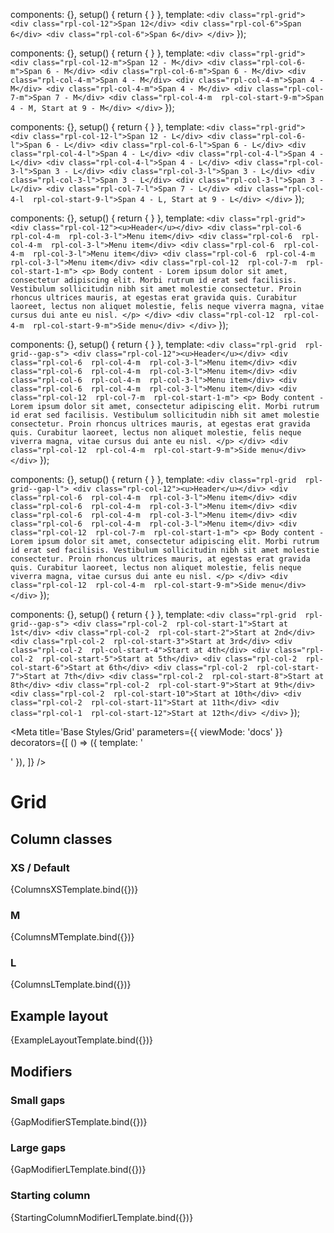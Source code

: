 
  components: {},
  setup() {
    return {
    }
  },
  template: `
    <div class="rpl-grid">
      <div class="rpl-col-12">Span 12</div>
      <div class="rpl-col-6">Span 6</div>
      <div class="rpl-col-6">Span 6</div>
    </div>
  `
});

  components: {},
  setup() {
    return {
    }
  },
  template: `
    <div class="rpl-grid">
      <div class="rpl-col-12-m">Span 12 - M</div>
      <div class="rpl-col-6-m">Span 6 - M</div>
      <div class="rpl-col-6-m">Span 6 - M</div>
      <div class="rpl-col-4-m">Span 4 - M</div>
      <div class="rpl-col-4-m">Span 4 - M</div>
      <div class="rpl-col-4-m">Span 4 - M</div>
      <div class="rpl-col-7-m">Span 7 - M</div>
      <div class="rpl-col-4-m  rpl-col-start-9-m">Span 4 - M, Start at 9 - M</div>
    </div>
  `
});

  components: {},
  setup() {
    return {
    }
  },
  template: `
    <div class="rpl-grid">
      <div class="rpl-col-12-l">Span 12 - L</div>
      <div class="rpl-col-6-l">Span 6 - L</div>
      <div class="rpl-col-6-l">Span 6 - L</div>
      <div class="rpl-col-4-l">Span 4 - L</div>
      <div class="rpl-col-4-l">Span 4 - L</div>
      <div class="rpl-col-4-l">Span 4 - L</div>
      <div class="rpl-col-3-l">Span 3 - L</div>
      <div class="rpl-col-3-l">Span 3 - L</div>
      <div class="rpl-col-3-l">Span 3 - L</div>
      <div class="rpl-col-3-l">Span 3 - L</div>
      <div class="rpl-col-7-l">Span 7 - L</div>
      <div class="rpl-col-4-l  rpl-col-start-9-l">Span 4 - L, Start at 9 - L</div>
    </div>
  `
});

  components: {},
  setup() {
    return {
    }
  },
  template: `
    <div class="rpl-grid">
      <div class="rpl-col-12"><u>Header</u></div>
      <div class="rpl-col-6  rpl-col-4-m  rpl-col-3-l">Menu item</div>
      <div class="rpl-col-6  rpl-col-4-m  rpl-col-3-l">Menu item</div>
      <div class="rpl-col-6  rpl-col-4-m  rpl-col-3-l">Menu item</div>
      <div class="rpl-col-6  rpl-col-4-m  rpl-col-3-l">Menu item</div>
      <div class="rpl-col-12  rpl-col-7-m  rpl-col-start-1-m">
        <p>
          Body content - Lorem ipsum dolor sit amet, consectetur adipiscing
          elit. Morbi rutrum id erat sed facilisis. Vestibulum sollicitudin nibh
          sit amet molestie consectetur. Proin rhoncus ultrices mauris, at
          egestas erat gravida quis. Curabitur laoreet, lectus non aliquet
          molestie, felis neque viverra magna, vitae cursus dui ante eu nisl.
        </p>
      </div>
      <div class="rpl-col-12  rpl-col-4-m  rpl-col-start-9-m">Side menu</div>
    </div>
  `
});

  components: {},
  setup() {
    return {
    }
  },
  template: `
    <div class="rpl-grid  rpl-grid--gap-s">
      <div class="rpl-col-12"><u>Header</u></div>
      <div class="rpl-col-6  rpl-col-4-m  rpl-col-3-l">Menu item</div>
      <div class="rpl-col-6  rpl-col-4-m  rpl-col-3-l">Menu item</div>
      <div class="rpl-col-6  rpl-col-4-m  rpl-col-3-l">Menu item</div>
      <div class="rpl-col-6  rpl-col-4-m  rpl-col-3-l">Menu item</div>
      <div class="rpl-col-12  rpl-col-7-m  rpl-col-start-1-m">
        <p>
          Body content - Lorem ipsum dolor sit amet, consectetur adipiscing
          elit. Morbi rutrum id erat sed facilisis. Vestibulum sollicitudin nibh
          sit amet molestie consectetur. Proin rhoncus ultrices mauris, at
          egestas erat gravida quis. Curabitur laoreet, lectus non aliquet
          molestie, felis neque viverra magna, vitae cursus dui ante eu nisl.
        </p>
      </div>
      <div class="rpl-col-12  rpl-col-4-m  rpl-col-start-9-m">Side menu</div>
    </div>
  `
});

  components: {},
  setup() {
    return {
    }
  },
  template: `
    <div class="rpl-grid  rpl-grid--gap-l">
      <div class="rpl-col-12"><u>Header</u></div>
      <div class="rpl-col-6  rpl-col-4-m  rpl-col-3-l">Menu item</div>
      <div class="rpl-col-6  rpl-col-4-m  rpl-col-3-l">Menu item</div>
      <div class="rpl-col-6  rpl-col-4-m  rpl-col-3-l">Menu item</div>
      <div class="rpl-col-6  rpl-col-4-m  rpl-col-3-l">Menu item</div>
      <div class="rpl-col-12  rpl-col-7-m  rpl-col-start-1-m">
        <p>
          Body content - Lorem ipsum dolor sit amet, consectetur adipiscing
          elit. Morbi rutrum id erat sed facilisis. Vestibulum sollicitudin nibh
          sit amet molestie consectetur. Proin rhoncus ultrices mauris, at
          egestas erat gravida quis. Curabitur laoreet, lectus non aliquet
          molestie, felis neque viverra magna, vitae cursus dui ante eu nisl.
        </p>
      </div>
      <div class="rpl-col-12  rpl-col-4-m  rpl-col-start-9-m">Side menu</div>
    </div>
  `
});

  components: {},
  setup() {
    return {
    }
  },
  template: `
    <div class="rpl-grid  rpl-grid--gap-s">
      <div class="rpl-col-2  rpl-col-start-1">Start at 1st</div>
      <div class="rpl-col-2  rpl-col-start-2">Start at 2nd</div>
      <div class="rpl-col-2  rpl-col-start-3">Start at 3rd</div>
      <div class="rpl-col-2  rpl-col-start-4">Start at 4th</div>
      <div class="rpl-col-2  rpl-col-start-5">Start at 5th</div>
      <div class="rpl-col-2  rpl-col-start-6">Start at 6th</div>
      <div class="rpl-col-2  rpl-col-start-7">Start at 7th</div>
      <div class="rpl-col-2  rpl-col-start-8">Start at 8th</div>
      <div class="rpl-col-2  rpl-col-start-9">Start at 9th</div>
      <div class="rpl-col-2  rpl-col-start-10">Start at 10th</div>
      <div class="rpl-col-2  rpl-col-start-11">Start at 11th</div>
      <div class="rpl-col-1  rpl-col-start-12">Start at 12th</div>
    </div>
  `
});

<Meta
  title='Base Styles/Grid'
  parameters={{
    viewMode: 'docs'
  }}
  decorators={[
    () => ({
      template: '<div class="rpl-storybook__grid"><story /></div>'
    }),
  ]}
/>

# Grid

## Column classes

### XS / Default
<Canvas>
  <Story name="Grid/Columns/XS - Default" parameters={{
    design: {
      type: 'figma',
      url: 'https://www.figma.com/file/jtsOPNk1k4cWnumzkZgclD/Ripple-2.0-PoC?node-id=1286%3A17345',
    }
  }}>
    {ColumnsXSTemplate.bind({})}
  </Story>
</Canvas>


### M
<Canvas>
  <Story name="Grid/Columns/M" parameters={{
    design: {
      type: 'figma',
      url: 'https://www.figma.com/file/jtsOPNk1k4cWnumzkZgclD/Ripple-2.0-PoC?node-id=1286%3A17345',
    }
  }}>
    {ColumnsMTemplate.bind({})}
  </Story>
</Canvas>

### L
<Canvas>
  <Story name="Grid/Columns/L" parameters={{
    design: {
      type: 'figma',
      url: 'https://www.figma.com/file/jtsOPNk1k4cWnumzkZgclD/Ripple-2.0-PoC?node-id=1286%3A17345',
    }
  }}>
    {ColumnsLTemplate.bind({})}
  </Story>
</Canvas>

## Example layout
<Canvas>
  <Story name="Grid/Example layout" parameters={{
    design: {
      type: 'figma',
      url: 'https://www.figma.com/file/jtsOPNk1k4cWnumzkZgclD/Ripple-2.0-PoC?node-id=1286%3A17345',
    }
  }}>
    {ExampleLayoutTemplate.bind({})}
  </Story>
</Canvas>

## Modifiers
### Small gaps
<Canvas>
  <Story name="Grid/Modifiers/Gap - small" parameters={{
    design: {
      type: 'figma',
      url: 'https://www.figma.com/file/jtsOPNk1k4cWnumzkZgclD/Ripple-2.0-PoC?node-id=1286%3A17345',
    }
  }}>
    {GapModifierSTemplate.bind({})}
  </Story>
</Canvas>

### Large gaps
<Canvas>
  <Story name="Grid/Modifiers/Gap - large" parameters={{
    design: {
      type: 'figma',
      url: 'https://www.figma.com/file/jtsOPNk1k4cWnumzkZgclD/Ripple-2.0-PoC?node-id=1286%3A17345',
    }
  }}>
    {GapModifierLTemplate.bind({})}
  </Story>
</Canvas>

### Starting column
<Canvas>
  <Story name="Grid/Modifiers/Starting column" parameters={{
    design: {
      type: 'figma',
      url: 'https://www.figma.com/file/jtsOPNk1k4cWnumzkZgclD/Ripple-2.0-PoC?node-id=1286%3A17345',
    }
  }}>
    {StartingColumnModifierLTemplate.bind({})}
  </Story>
</Canvas>
